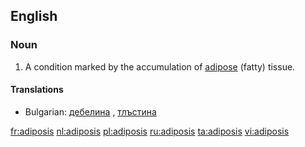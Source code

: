 ==English==

===Noun===
{{en-noun|adiposes}}

# {{medical}} A condition marked by the accumulation of [[adipose]] (fatty) tissue.

====Translations====
* Bulgarian: [[дебелина]] , [[тлъстина]]

[[fr:adiposis]]
[[nl:adiposis]]
[[pl:adiposis]]
[[ru:adiposis]]
[[ta:adiposis]]
[[vi:adiposis]]